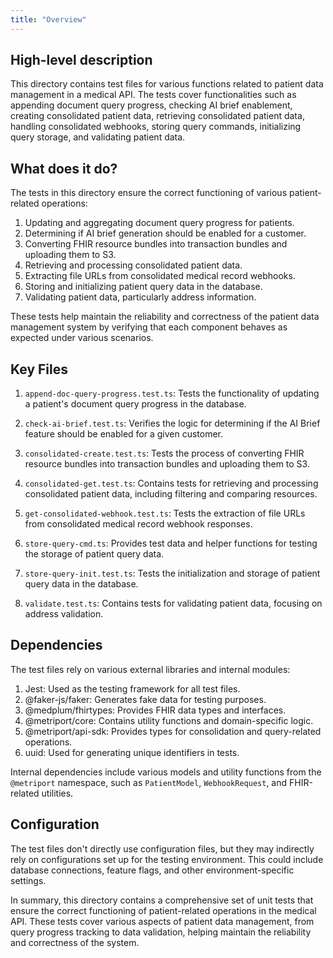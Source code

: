 ```yaml
---
title: "Overview"
---
```


## High-level description
This directory contains test files for various functions related to patient data management in a medical API. The tests cover functionalities such as appending document query progress, checking AI brief enablement, creating consolidated patient data, retrieving consolidated patient data, handling consolidated webhooks, storing query commands, initializing query storage, and validating patient data.

## What does it do?
The tests in this directory ensure the correct functioning of various patient-related operations:

1. Updating and aggregating document query progress for patients.
2. Determining if AI brief generation should be enabled for a customer.
3. Converting FHIR resource bundles into transaction bundles and uploading them to S3.
4. Retrieving and processing consolidated patient data.
5. Extracting file URLs from consolidated medical record webhooks.
6. Storing and initializing patient query data in the database.
7. Validating patient data, particularly address information.

These tests help maintain the reliability and correctness of the patient data management system by verifying that each component behaves as expected under various scenarios.

## Key Files
1. `append-doc-query-progress.test.ts`: Tests the functionality of updating a patient's document query progress in the database.

2. `check-ai-brief.test.ts`: Verifies the logic for determining if the AI Brief feature should be enabled for a given customer.

3. `consolidated-create.test.ts`: Tests the process of converting FHIR resource bundles into transaction bundles and uploading them to S3.

4. `consolidated-get.test.ts`: Contains tests for retrieving and processing consolidated patient data, including filtering and comparing resources.

5. `get-consolidated-webhook.test.ts`: Tests the extraction of file URLs from consolidated medical record webhook responses.

6. `store-query-cmd.ts`: Provides test data and helper functions for testing the storage of patient query data.

7. `store-query-init.test.ts`: Tests the initialization and storage of patient query data in the database.

8. `validate.test.ts`: Contains tests for validating patient data, focusing on address validation.

## Dependencies
The test files rely on various external libraries and internal modules:

1. Jest: Used as the testing framework for all test files.
2. @faker-js/faker: Generates fake data for testing purposes.
3. @medplum/fhirtypes: Provides FHIR data types and interfaces.
4. @metriport/core: Contains utility functions and domain-specific logic.
5. @metriport/api-sdk: Provides types for consolidation and query-related operations.
6. uuid: Used for generating unique identifiers in tests.

Internal dependencies include various models and utility functions from the `@metriport` namespace, such as `PatientModel`, `WebhookRequest`, and FHIR-related utilities.

## Configuration
The test files don't directly use configuration files, but they may indirectly rely on configurations set up for the testing environment. This could include database connections, feature flags, and other environment-specific settings.

In summary, this directory contains a comprehensive set of unit tests that ensure the correct functioning of patient-related operations in the medical API. These tests cover various aspects of patient data management, from query progress tracking to data validation, helping maintain the reliability and correctness of the system.